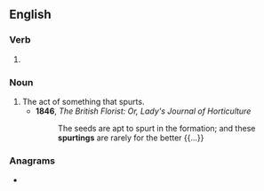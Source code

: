 ==English==

===Verb===
{{head|en|present participle}}

# {{present participle of|spurt|lang=en|nocat=1}}

===Noun===
{{en-noun}}

# The act of something that spurts.
#* '''1846''', ''The British Florist: Or, Lady's Journal of Horticulture''
#*: The seeds are apt to spurt in the formation; and these '''spurtings''' are rarely for the better {{...}}

===Anagrams===
* {{l|en|string up}}